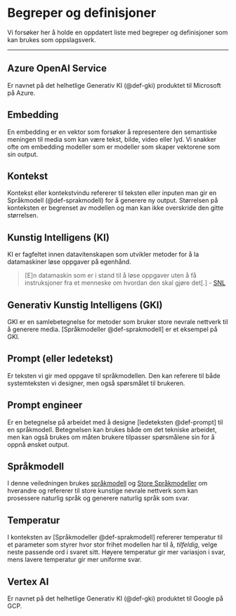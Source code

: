 # Begreper og definisjoner {#sec-definisjoner}

Vi forsøker her å holde en oppdatert liste med begreper og definisjoner som kan
brukes som oppslagsverk.

---

::: {#def-azure-openai}
## Azure OpenAI Service
Er navnet på det helhetlige Generativ KI (@def-gki) produktet til Microsoft på
Azure.
:::

::: {#def-embedding}
## Embedding
En embedding er en vektor som forsøker å representere den semantiske meningen
til media som kan være tekst, bilde, video eller lyd. Vi snakker ofte om
embedding modeller som er modeller som skaper vektorene som sin output.
:::

::: {#def-kontekst}
## Kontekst
Kontekst eller kontekstvindu refererer til teksten eller inputen man gir en
Språkmodell (@def-sprakmodell) for å generere ny output. Størrelsen på
konteksten er begrenset av modellen og man kan ikke overskride den gitte
størrelsen.
:::

::: {#def-ki}
## Kunstig Intelligens (KI)
KI er fagfeltet innen datavitenskapen som utvikler metoder for å la datamaskiner
løse oppgaver på egenhånd.

> [E]n datamaskin som er i stand til å løse oppgaver uten å få instruksjoner fra
> et menneske om hvordan den skal gjøre det[.] - [SNL][snl_ki]
:::

::: {#def-gki}
## Generativ Kunstig Intelligens (GKI)
GKI er en samlebetegnelse for metoder som bruker store nevrale nettverk til å
generere media. [Språkmodeller @def-sprakmodell] er et eksempel på GKI.
:::

::: {#def-prompt}
## Prompt (eller ledetekst)
Er teksten vi gir med oppgave til språkmodellen. Den kan referere til både
systemteksten vi designer, men også spørsmålet til brukeren.
:::

::: {#def-prompt-engineer}
## Prompt engineer
Er en betegnelse på arbeidet med å designe [ledeteksten @def-prompt] til en
språkmodell.  Betegnelsen kan brukes både om det tekniske arbeidet, men kan også
brukes om måten brukere tilpasser spørsmålene sin for å oppnå ønsket output.
:::

::: {#def-sprakmodell}
## Språkmodell
I denne veiledningen brukes [språkmodell][snl_sprakmodell] og [Store
Språkmodeller][wiki_llm] om hverandre og refererer til store kunstige nevrale
nettverk som kan prosessere naturlig språk og generere naturlig språk som svar.
:::

::: {#def-temperatur}
## Temperatur
I konteksten av [Språkmodeller @def-sprakmodell] refererer temperatur til et
parameter som styrer hvor stor frihet modellen har til å, *tilfeldig*, velge
neste passende ord i svaret sitt. Høyere temperatur gir mer variasjon i svar,
mens lavere temperatur gir mer uniforme svar.
:::

::: {#def-vertex-ai}
## Vertex AI
Er navnet på det helhetlige Generativ KI (@def-gki) produktet til Google på GCP.
:::

[wiki_llm]: https://en.wikipedia.org/wiki/Large_language_model
[snl_sprakmodell]: https://snl.no/spr%C3%A5kmodell#-Nyere_spr%C3%A5kmodeller
[snl_ki]: https://snl.no/kunstig_intelligens
